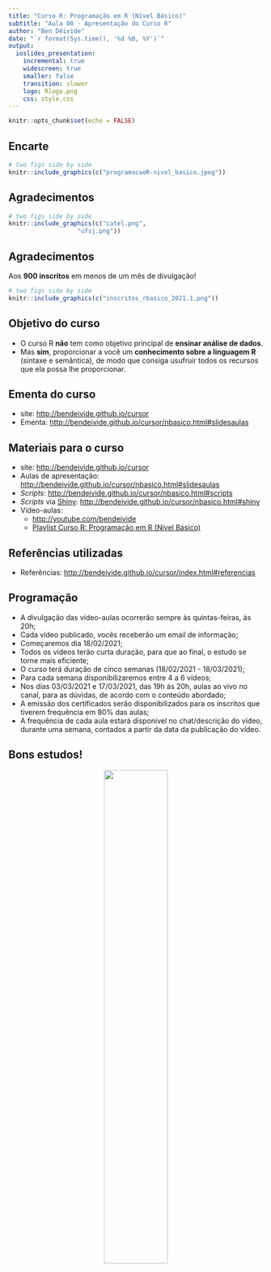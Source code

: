 ```yaml
---
title: "Curso R: Programação em R (Nível Básico)"
subtitle: "Aula 00 - Apresentação do Curso R"
author: "Ben Dêivide"
date: "`r format(Sys.time(), '%d %B, %Y')`"
output: 
  ioslides_presentation:
    incremental: true
    widescreen: true
    smaller: false
    transition: slower
    logo: Rlogo.png
    css: style.css
---
```


```r
knitr::opts_chunk$set(echo = FALSE)
```

<!--
YAML:
date: "`r format(Sys.time(), '%d %B, %Y')`"
=====
APRESENTACAO:

-->

## Encarte
```r
# two figs side by side
knitr::include_graphics(c("programacaoR-nivel_basico.jpeg"))
```

## Agradecimentos
```r
# two figs side by side
knitr::include_graphics(c("catel.png",
                   "ufsj.png"))
```

## Agradecimentos

Aos **900 inscritos** em menos de um mês de divulgação!

```r
# two figs side by side
knitr::include_graphics(c("inscritos_rbasico_2021.1.png"))
```

## Objetivo do curso

 - O curso R **não** tem como objetivo principal de **ensinar análise de dados**.
 - Mas **sim**, proporcionar a você um **conhecimento sobre a linguagem R** (sintaxe e semântica), de modo que consiga usufruir todos os recursos que ela possa lhe proporcionar.
 
## Ementa do curso

- site: <http://bendeivide.github.io/cursor>
- Ementa: <http://bendeivide.github.io/cursor/nbasico.html#slidesaulas>

## Materiais para o curso

- site: <http://bendeivide.github.io/cursor>
- Aulas de apresentação: <http://bendeivide.github.io/cursor/nbasico.html#slidesaulas>
- *Scripts*: <http://bendeivide.github.io/cursor/nbasico.html#scripts>
- *Scripts* via [Shiny](https://shiny.rstudio.com/): <http://bendeivide.github.io/cursor/nbasico.html#shiny>
- Vídeo-aulas: 
  - <http://youtube.com/bendeivide>
  - [Playlist Curso R: Programação em R (Nível Básico)](https://www.youtube.com/playlist?list=PL-20Z1XFWKR0y0qZdOM0KKqb4oEbAMs7O)

## Referências utilizadas

- Referências: <http://bendeivide.github.io/cursor/index.html#referencias>

## Programação

- A divulgação das vídeo-aulas ocorrerão sempre às quintas-feiras, às 20h;
- Cada vídeo publicado, vocês receberão um email de informação;
- Começaremos dia 18/02/2021;
- Todos os vídeos terão curta duração, para que ao final, o estudo se torne mais eficiente;
- O curso terá duração de cinco semanas (18/02/2021 - 18/03/2021);
- Para cada semana disponibilizaremos entre 4 a 6 vídeos;
- Nos dias 03/03/2021 e 17/03/2021, das 19h às 20h, aulas ao vivo no canal, para as dúvidas, de acordo com o conteúdo abordado;
- A emissão dos certificados serão disponibilizados para os inscritos que tiverem frequência em 80% das aulas;
- A frequência de cada aula estará disponível no chat/descrição do vídeo, durante uma semana, contados a partir da data da publicação do vídeo.

## Bons estudos!

<center>
[![](userben.png){width="50%"}](http://youtube.com/bendeivide)
</center>
